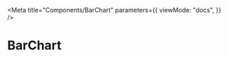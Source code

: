 
<Meta
  title="Components/BarChart"
  parameters={{
    viewMode: "docs",
  }}
/>

# BarChart

<Story name="BarChart">
  <BrowserRouter>
    <Box sx={{ height: "400px", width: "600px" }}>
      <BarChart
        data={[
          {
            name: "Page A",
            uv: 4000,
            pv: 2400,
            value: 2400,
          },
          {
            name: "Page B",
            uv: 3000,
            pv: 1398,
            value: 2210,
          },
          {
            name: "Page C",
            uv: 2000,
            pv: 9800,
            value: 2290,
          },
        ]}
      />
    </Box>
  </BrowserRouter>
</Story>
